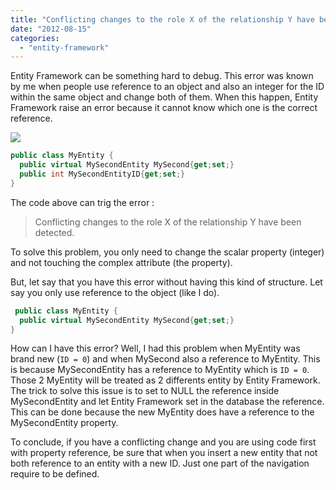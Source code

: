 ```yaml
---
title: "Conflicting changes to the role X of the relationship Y have been detected."
date: "2012-08-15"
categories: 
  - "entity-framework"
---
```


Entity Framework can be something hard to debug. This error was known by me when people use reference to an object and also an integer for the ID within the same object and change both of them. When this happen, Entity Framework raise an error because it cannot know which one is the correct reference.

![](/images/blog/ID-10078092.jpg)


```csharp
public class MyEntity { 
  public virtual MySecondEntity MySecond{get;set;} 
  public int MySecondEntityID{get;set;} 
} 
``` 

The code above can trig the error :

> Conflicting changes to the role X of the relationship Y have been detected.

To solve this problem, you only need to change the scalar property (integer) and not touching the complex attribute (the property).

But, let say that you have this error without having this kind of structure. Let say you only use reference to the object (like I do). 

```csharp
 public class MyEntity { 
  public virtual MySecondEntity MySecond{get;set;} 
} 
```

How can I have this error? Well, I had this problem when MyEntity was brand new (`ID = 0`) and when MySecond also a reference to MyEntity. This is because MySecondEntity has a reference to MyEntity which is `ID = 0`. Those 2 MyEntity will be treated as 2 differents entity by Entity Framework. The trick to solve this issue is to set to NULL the reference inside MySecondEntity and let Entity Framework set in the database the reference. This can be done because the new MyEntity does have a reference to the MySecondEntity property.

To conclude, if you have a conflicting change and you are using code first with property reference, be sure that when you insert a new entity that not both reference to an entity with a new ID. Just one part of the navigation require to be defined.
